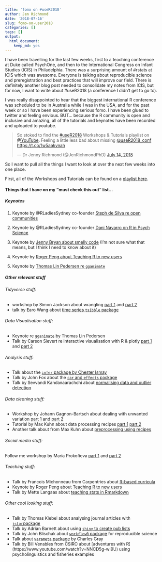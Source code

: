 ```yaml
---
title: 'fomo on #useR2018'
author: Jen Richmond
date: '2018-07-16'
slug: fomo-on-user2018
categories: []
tags: []
output:
  html_document:
    keep_md: yes
---
```


I have been travelling for the last few weeks, first to a teaching conference at Duke called PsychOne, and then to the International Congress on Infant Studies (ICIS) in Philadelphia. There was a surprising amount of #rstats at ICIS which was awesome. Everyone is talking about reproducible science and preregistration and best practices that will improve our field. There is definitely another blog post needed to consolidate my notes from ICIS, but for now, I want to write about #useR2018 (a conference I didn't get to go to). 


I was really disappointed to hear that the biggest international R conference was scheduled to be in Australia while I was in the USA, and for the past week or so I have been experiencing serious fomo. I have been glued to twitter and feeling envious. BUT... because the R community is open and inclusive and amazing, all of the tutorials and keynotes have been recorded and uploaded to youtube. 

<blockquote class="twitter-tweet" data-lang="en"><p lang="en" dir="ltr">So stoked to find the <a href="https://twitter.com/hashtag/useR2018?src=hash&amp;ref_src=twsrc%5Etfw">#useR2018</a> Workshops &amp; Tutorials playlist on <a href="https://twitter.com/YouTube?ref_src=twsrc%5Etfw">@YouTube</a>.  Feeling a little less bad about missing <a href="https://twitter.com/useR2018_conf?ref_src=twsrc%5Etfw">@useR2018_conf</a> <a href="https://t.co/1w5aakvnah">https://t.co/1w5aakvnah</a></p>&mdash; Dr Jenny Richmond (@JenRichmondPhD) <a href="https://twitter.com/JenRichmondPhD/status/1018120759955292161?ref_src=twsrc%5Etfw">July 14, 2018</a></blockquote>
<script async src="https://platform.twitter.com/widgets.js" charset="utf-8"></script>

So I want to pull all the things I want to look at over the next few weeks into one place. 

First, all of the Workshops and Tutorials can be found on a [playlist here](https://www.youtube.com/playlist?list=PL4IzsxWztPdnyAKQQLxA4ucpaCLdsKvZw). 


#### Things that I have on my "must check this out" list...

##### Keynotes

1. Keynote by @RLadiesSydney co-founder [Steph de Silva re open communities](https://www.youtube.com/watch?v=27FxbDtCFoc&t=24s)

2. Keynote by @RLadiesSydney co-founder [Dani Navarro on R in Psych Science](https://www.youtube.com/watch?v=xFkEbYk0C0Q&t=3s)

3. Keynote by [Jenny Bryan about smelly code](https://github.com/jennybc/code-smells-and-feels#readme) (I'm not sure what that means, but I think I need to know about it)

4. Keynote by [Roger Peng about Teaching R to new users](https://www.youtube.com/watch?v=5033jBHFiHE) 

5. Keynote by [Thomas Lin Pedersen re `gganimate`](https://www.youtube.com/watch?v=21ZWDrTukEs) 

##### Other relevant stuff

###### Tidyverse stuff:

* workshop by Simon Jackson about wrangling [part 1](https://www.youtube.com/watch?v=E-Vvg8uzcVM) and [part 2](https://www.youtube.com/watch?v=DwWH1mTerOc) 
* talk by Earo Wang about [time series `tsibble` package](https://www.youtube.com/watch?v=v6yRmbulxUM) 

###### Data Visualisation stuff: 

* Keynote re [`gganimate`](https://www.youtube.com/watch?v=21ZWDrTukEs) by Thomas Lin Pedersen
* Talk by Carson Sievert re interactive visualisation with R & plotly [part 1](https://www.youtube.com/watch?v=VTA8HGwL2Os) and [part 2](https://www.youtube.com/watch?v=FGS3MZAPshY)

###### Analysis stuff:  

* Talk about the [`infer` package by Chester Ismay](https://www.youtube.com/watch?v=BCMjVc9ncFo)
* Talk by John Fox about the [`car` and `effects` package](https://www.youtube.com/watch?v=aIxQz2wH-vk)
* Talk by Sevvandi Kandanaarachchi about [normalising data and outlier detection](https://www.youtube.com/watch?v=KGIPh_DFb8U)

###### Data cleaning stuff: 

* Workshop by Johann Gagnon-Bartsch about dealing with unwanted variation [part 1](https://www.youtube.com/watch?v=Z9IjfmSRfVU) and [part 2](https://www.youtube.com/watch?v=HUcZQC3xWDo)
* Tutorial by Max Kuhn about data processing recipes [part 1](https://www.youtube.com/watch?v=JacpQdj1Vfc&t=164s) [part 2](https://www.youtube.com/watch?v=ss-pIcwOUFo)
* Another talk about from Max Kuhn about [preprocessing using recipes](https://www.youtube.com/watch?v=Gta4-ft8nBc)

###### Social media stuff: 

Follow me workshop by Maria Prokofieva [part 1](https://www.youtube.com/watch?v=ped2DVtGipY) and [part 2](https://www.youtube.com/watch?v=DvQEHhP6pVo)

###### Teaching stuff: 

* Talk by Francois Michonneau from Carpentries about [R-based curricula](https://www.youtube.com/watch?v=kcw4BeCjbDQ) 
* Keynote by Roger Peng about [Teaching R to new users](https://www.youtube.com/watch?v=5033jBHFiHE) 
* Talk by Mette Langaas about [teaching stats in Rmarkdown](https://www.youtube.com/watch?v=lr9JybM5lww&t=31s)

######  Other cool looking stuff: 

* Talk by Thomas Klebel about analysing journal articles with [`jstor`package](https://www.youtube.com/watch?v=kNRbT-ki9tU&t=45s)
* Talk by Adrian Barnett about using [`shiny` to create pub lists](https://www.youtube.com/watch?v=pebg0rAE-V0)
* Talk by John Blischak about [`workflowR` package](https://www.youtube.com/watch?v=GrqM2VqIQ20) for reproducible science 
* Talk about [`varameta` package](https://www.youtube.com/watch?v=_P6cY_ipzDI) by Charles Gray 
* Talk by Bill Venables from CSIRO about [adventures with R] (https://www.youtube.com/watch?v=NNCD5g-wI9U) using  psycholinguistics and fisheries examples

